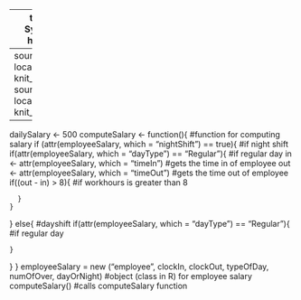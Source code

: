 ------
title: "Pay Roll System"
output: html_notebook
-----
source("employee.R", local = knitr :: knit_global())
source("functions.R", local = knitr :: knit_global())
```r
----
dailySalary <- 500
computeSalary <- function(){
  #function for computing salary
  if (attr(employeeSalary, which = "nightShift") == true){ #if night shift
    if(attr(employeeSalary, which = "dayType") == "Regular"){ #if regular day
      in <- attr(employeeSalary, which = "timeIn") #gets the time in of employee
      out <- attr(employeeSalary, which = "timeOut") #gets the time out of employee
      if((out - in) > 8){ #if workhours is greater than 8

      }
    }
}
  else{ #dayshift
    if(attr(employeeSalary, which = "dayType") == "Regular"){ #if regular day
      
    }
  }
}
employeeSalary = new ("employee", clockIn, clockOut, typeOfDay, numOfOver, dayOrNight) #object (class in R) for employee salary
computeSalary() #calls computeSalary function
